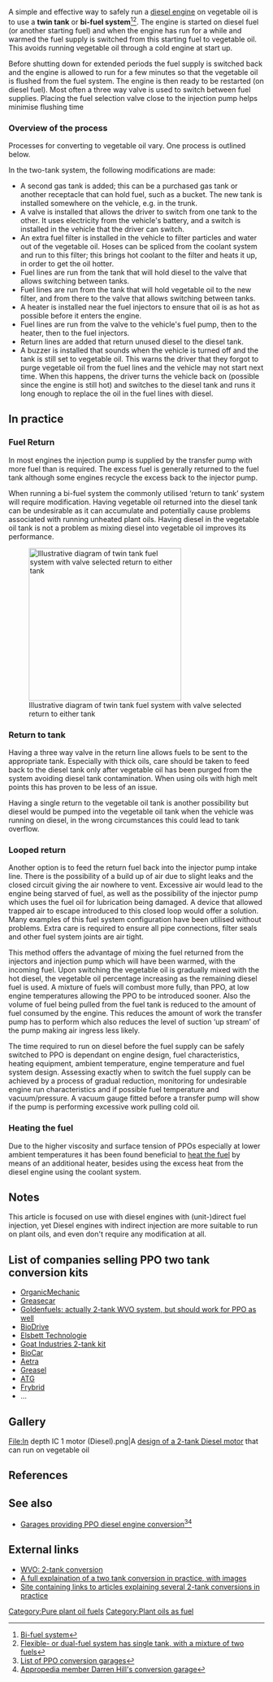 A simple and effective way to safely run a [[compression ignition| diesel engine]] on vegetable oil is to use a '''twin tank''' or '''bi-fuel system'''<ref>[http://en.wikipedia.org/wiki/Bi-fuel_vehicle Bi-fuel system]</ref><ref>[http://en.wikipedia.org/wiki/Flexible-fuel_vehicle Flexible- or dual-fuel system has single tank, with a mixture of two fuels]</ref>. The engine is started on diesel fuel (or another starting fuel) and when the engine has run for a while and warmed the fuel supply is switched from this starting fuel to vegetable oil. This avoids running vegetable oil through a cold engine at start up.

Before shutting down for extended periods the fuel supply is switched back and the engine is allowed to run for a few minutes so that the vegetable oil is flushed from the fuel system. The engine is then ready to be restarted (on diesel fuel). Most often a three way valve is used to switch between fuel supplies. Placing the fuel selection valve close to the injection pump helps minimise flushing time

===Overview of the process===
Processes for converting to vegetable oil vary.  One process is outlined below.  

In the two-tank system, the following modifications are made:
*A second gas tank is added; this can be a purchased gas tank or another receptacle that can hold fuel, such as a bucket. The new tank is installed somewhere on the vehicle, e.g. in the trunk.
*A valve is installed that allows the driver to switch from one tank to the other.  It uses electricity from the vehicle's battery, and a switch is installed in the vehicle that the driver can switch.  
*An extra fuel filter is installed in the vehicle to filter particles and water out of the vegetable oil.  Hoses can be spliced from the coolant system and run to this filter; this brings hot coolant to the filter and heats it up, in order to get the oil hotter.  
*Fuel lines are run from the tank that will hold diesel to the valve that allows switching between tanks.
*Fuel lines are run from the tank that will hold vegetable oil to the new filter, and from there to the valve that allows switching between tanks.
*A heater is installed near the fuel injectors to ensure that oil is as hot as possible before it enters the engine.  
*Fuel lines are run from the valve to the vehicle's fuel pump, then to the heater, then to the fuel injectors.
*Return lines are added that return unused diesel to the diesel tank.  
*A buzzer is installed that sounds when the vehicle is turned off and the tank is still set to vegetable oil.  This warns the driver that they forgot to purge vegetable oil from the fuel lines and the vehicle may not start next time.  When this happens, the driver turns the vehicle back on (possible since the engine is still hot) and switches to the diesel tank and runs it long enough to replace the oil in the fuel lines with diesel.

==In practice==
===Fuel Return===
In most engines the injection pump is supplied by the transfer pump with more fuel than is required. The excess fuel is generally returned to the fuel tank although some engines recycle the excess back to the injector pump.

When running a bi-fuel system the commonly utilised ‘return to tank’ system will require modification. Having vegetable oil returned into the diesel tank can be undesirable as it can accumulate and potentially cause problems associated with running unheated plant oils. Having  diesel in the vegetable oil tank is not a problem as mixing diesel into vegetable oil improves its performance.

[[Image:Twin-tank-colour.gif|300px|thumb|Illustrative diagram of twin tank fuel system with valve selected return to either tank]]

===Return to tank===
Having a three way valve in the return line allows fuels to be sent to the appropriate tank. Especially with thick oils, care should be taken to feed back to the diesel tank only after vegetable oil has been purged from the system avoiding diesel tank contamination. When using oils with high melt points this has proven to be less of an issue.

Having a single return to the vegetable oil tank is another possibility but diesel would be pumped into the vegetable oil tank when the vehicle was running on diesel, in the wrong circumstances this could lead to tank overflow.

===Looped return===
Another option is to feed the return fuel back into the injector pump intake line. There is the possibility of a build up of air due to slight leaks and the closed circuit giving the air nowhere to vent. Excessive air would lead to the engine being starved of fuel, as well as the possibility of the injector pump which uses the fuel oil for lubrication being damaged. A device that allowed trapped air to escape introduced to this closed loop would offer a solution. Many examples of this fuel system configuration have been utilised without problems. Extra care is required to ensure all pipe connections, filter seals and other fuel system joints are air tight.

This method offers the advantage of mixing the fuel returned from the injectors and injection pump which will have been warmed, with the incoming fuel. Upon switching the vegetable oil is gradually mixed with the hot diesel, the vegetable oil percentage increasing as the remaining diesel fuel is used. A mixture of fuels will combust more fully, than PPO, at low engine temperatures allowing the PPO to be introduced sooner. Also the volume of fuel being pulled from the fuel tank is reduced to the amount of fuel consumed by the engine. This reduces the amount of work the transfer pump has to perform which also reduces the level of suction ‘up stream’ of the pump making air ingress less likely.

The time required to run on diesel before the fuel supply can be safely switched to PPO is dependant on engine design, fuel characteristics, heating equipment, ambient temperature, engine temperature and fuel system design. Assessing exactly when to switch the fuel supply can be achieved by a process of gradual reduction, monitoring for undesirable engine run characteristics and if possible fuel temperature and vacuum/pressure. A vacuum gauge fitted before a transfer pump will show if the pump is performing excessive work pulling cold oil.

===Heating the fuel===
Due to the higher viscosity and surface tension of PPOs especially at lower ambient temperatures it has been found beneficial to [[heating the fuel|heat the fuel]] by means of an additional heater, besides using the excess heat from the diesel engine using the coolant system.

==Notes==
This article is focused on use with diesel engines with (unit-)direct fuel injection, yet Diesel engines with indirect injection are more suitable to run on plant oils, and even don't require any modification at all.

==List of companies selling PPO two tank conversion kits==
* [http://www.organicmechanic.com/Diesel-Conversion-Kit/ OrganicMechanic]
* [https://greasecar.com/products Greasecar]
* [http://www.goldenfuelsystems.com/ Goldenfuels: actually 2-tank WVO system, but should work for PPO as well]
* [http://www.biodrive.ch/ BioDrive]
* [http://www.elsbett.com/gb/elsbett-conversion-technology/cars-and-vans.html Elsbett Technologie]
* [http://www.vegetableoildiesel.co.uk/conversionkits.html Goat Industries 2-tank kit]
* [http://www.biocar.de/home.htm BioCar]
* [http://www.aetra.de/index.php Aetra]
* [http://www.greasel.com Greasel]
* [http://www.diesel-therm.com/vegetable-oil-kit.htm ATG]
* [http://www.frybrid.com/parts.htm Frybrid]
* ...

==Gallery==
<gallery>
File:In depth IC 1 motor (Diesel).png|A [[AT CAD Team/AT IC motor 1 (Diesel)|design of a 2-tank Diesel motor]] that can run on vegetable oil
</gallery>

==References==
{{reflist}}

==See also==
* [[Garages providing PPO diesel engine conversion]]<ref>[http://www.modernconversions.com/ List of PPO conversion garages]</ref><ref>[http://vegburner.co.uk/ Appropedia member Darren Hill's conversion garage]</ref>

==External links==
* [http://www.green-trust.org/freebooks/veggieconversion.pdf WVO: 2-tank conversion]
* [http://www.builditsolar.com/Projects/BioFuel/WVOConcersion/WVOJetaConversion.htm A full explaination of a two tank conversion in practice, with images]
* [http://www.fusel.com/conversions.html Site containing links to articles explaining several 2-tank conversions in practice]

[[Category:Pure plant oil fuels]]
[[Category:Plant oils as fuel]]
